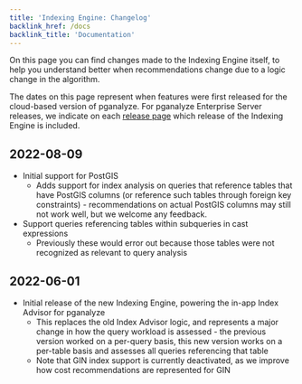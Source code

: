 ```yaml
---
title: 'Indexing Engine: Changelog'
backlink_href: /docs
backlink_title: 'Documentation'
---
```


On this page you can find changes made to the Indexing Engine itself, to help you
understand better when recommendations change due to a logic change in the
algorithm.

The dates on this page represent when features were first released for the cloud-based
version of pganalyze. For pganalyze Enterprise Server releases, we indicate on each
[release page](/docs/enterprise/releases) which release of the Indexing Engine is included.

## 2022-08-09

* Initial support for PostGIS
  - Adds support for index analysis on queries that reference tables that have
    PostGIS columns (or reference such tables through foreign key constraints) -
    recommendations on actual PostGIS columns may still not work well, but we
    welcome any feedback.
* Support queries referencing tables within subqueries in cast expressions
  - Previously these would error out because those tables were not recognized as
    relevant to query analysis

## 2022-06-01

* Initial release of the new Indexing Engine, powering the in-app Index Advisor for pganalyze
  - This replaces the old Index Advisor logic, and represents a major change in how the query workload is assessed - the previous version worked on a per-query basis, this new version works on a per-table basis and assesses all queries referencing that table
  - Note that GIN index support is currently deactivated, as we improve how cost recommendations are represented for GIN
